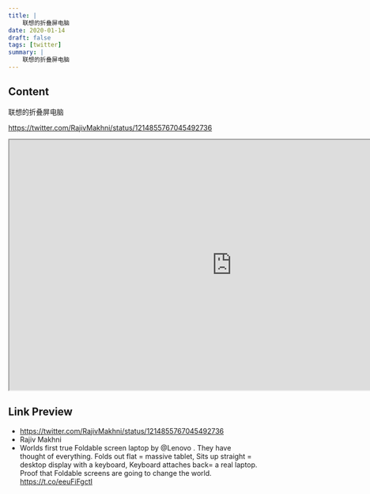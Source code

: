 ```yaml
---
title: |
    联想的折叠屏电脑
date: 2020-01-14
draft: false
tags: [twitter]
summary: |
    联想的折叠屏电脑
---
```


## Content

联想的折叠屏电脑

https://twitter.com/RajivMakhni/status/1214855767045492736


<iframe
    width="900"
    height="506"
    src="https://twitter.com/i/videos/1214855767045492736?embed_source=facebook"
    title="Rajiv Makhni"
    allow="accelerometer; autoplay; clipboard-write; encrypted-media; gyroscope; picture-in-picture; web-share"
    allowFullscreen
    >
</iframe>

## Link Preview

- https://twitter.com/RajivMakhni/status/1214855767045492736
- Rajiv Makhni
- Worlds first true Foldable screen laptop by @Lenovo . They have thought of everything. Folds out flat = massive tablet, Sits up straight = desktop display with a keyboard, Keyboard attaches back= a real laptop. Proof that Foldable screens are going to change the world. https://t.co/eeuFiFgctI

